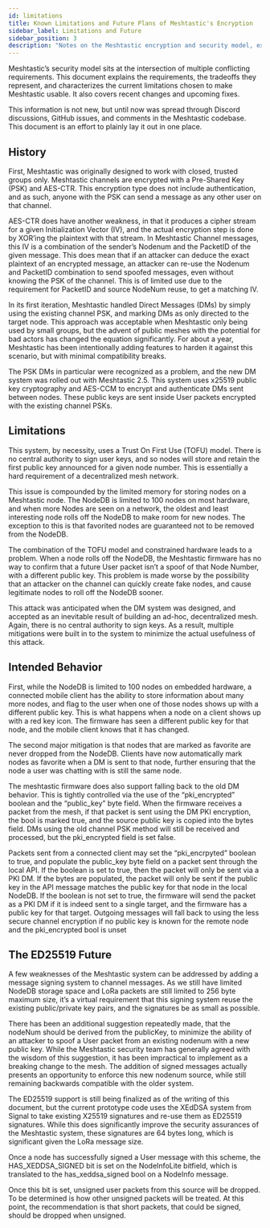 ```yaml
---
id: limitations
title: Known Limitations and Future Plans of Meshtastic's Encryption
sidebar_label: Limitations and Future
sidebar_position: 3
description: "Notes on the Meshtastic encryption and security model, exploring the known limitations that result from the various requirements of the project, and discussing some future plans."
---
```



Meshtastic’s security model sits at the intersection of multiple conflicting requirements. This document explains the requirements, the tradeoffs they represent, and characterizes the current limitations chosen to make Meshtastic usable. It also covers recent changes and upcoming fixes.

This information is not new, but until now was spread through Discord discussions, GitHub issues, and comments in the Meshtastic codebase. This document is an effort to plainly lay it out in one place.

## History

First, Meshtastic was originally designed to work with closed, trusted groups only. Meshtastic channels are encrypted with a Pre-Shared Key (PSK) and AES-CTR. This encryption type does not include authentication, and as such, anyone with the PSK can send a message as any other user on that channel.

AES-CTR does have another weakness, in that it produces a cipher stream for a given Initialization Vector (IV), and the actual encryption step is done by XOR’ing the plaintext with that stream. In Meshtastic Channel messages, this IV is a combination of the sender’s Nodenum and the PacketID of the given message. This does mean that if an attacker can deduce the exact plaintext of an encrypted message, an attacker can re-use the Nodenum and PacketID combination to send spoofed messages, even without knowing the PSK of the channel. This is of limited use due to the requirement for PacketID and source NodeNum reuse, to get a matching IV.

In its first iteration, Meshtastic handled Direct Messages (DMs) by simply using the existing channel PSK, and marking DMs as only directed to the target node. This approach was acceptable when Meshtastic only being used by small groups, but the advent of public meshes with the potential for bad actors has changed the equation significantly. For about a year, Meshtastic has been intentionally adding features to harden it against this scenario, but with minimal compatibility breaks.

The PSK DMs in particular were recognized as a problem, and the new DM system was rolled out with Meshtastic 2.5. This system uses x25519 public key cryptography and AES-CCM to encrypt and authenticate DMs sent between nodes. These public keys are sent inside User packets encrypted with the existing channel PSKs.

## Limitations

This system, by necessity, uses a Trust On First Use (TOFU) model. There is no central authority to sign user keys, and so nodes will store and retain the first public key announced for a given node number. This is essentially a hard requirement of a decentralized mesh network.

This issue is compounded by the limited memory for storing nodes on a Meshtastic node. The NodeDB is limited to 100 nodes on most hardware, and when more Nodes are seen on a network, the oldest and least interesting node rolls off the NodeDB to make room for new nodes. The exception to this is that favorited nodes are guaranteed not to be removed from the NodeDB.

The combination of the TOFU model and constrained hardware leads to a problem. When a node rolls off the NodeDB, the Meshtastic firmware has no way to confirm that a future User packet isn’t a spoof of that Node Number, with a different public key. This problem is made worse by the possibility that an attacker on the channel can quickly create fake nodes, and cause legitimate nodes to roll off the NodeDB sooner.

This attack was anticipated when the DM system was designed, and accepted as an inevitable result of building an ad-hoc, decentralized mesh. Again, there is no central authority to sign keys. As a result, multiple mitigations were built in to the system to minimize the actual usefulness of this attack.

## Intended Behavior

First, while the NodeDB is limited to 100 nodes on embedded hardware, a connected mobile client has the ability to store information about many more nodes, and flag to the user when one of those nodes shows up with a different public key. This is what happens when a node on a client shows up with a red key icon. The firmware has seen a different public key for that node, and the mobile client knows that it has changed.

The second major mitigation is that nodes that are marked as favorite are never dropped from the NodeDB. Clients have now automatically mark nodes as favorite when a DM is sent to that node, further ensuring that the node a user was chatting with is still the same node.

The meshtastic firmware does also support falling back to the old DM behavior. This is tightly controlled via the use of the “pki_encrypted” boolean and the “public_key” byte field. When the firmware receives a packet from the mesh, if that packet is sent using the DM PKI encryption, the bool is marked true, and the source public key is copied into the bytes field. DMs using the old channel PSK method will still be received and processed, but the pki_encrypted field is set false.

Packets sent from a connected client may set the “pki_encrpyted” boolean to true, and populate the public_key byte field on a packet sent through the local API. If the boolean is set to true, then the packet will only be sent via a PKI DM. If the bytes are populated, the packet will only be sent if the public key in the API message matches the public key for that node in the local NodeDB. If the boolean is not set to true, the firmware will send the packet as a PKI DM if it is indeed sent to a single target, and the firmware has a public key for that target. Outgoing messages will fall back to using the less secure channel encryption if no public key is known for the remote node and the pki_encrypted bool is unset


## The ED25519 Future

A few weaknesses of the Meshtastic system can be addressed by adding a message signing system to channel messages. As we still have limited NodeDB storage space and LoRa packets are still limited to 256 byte maximum size, it’s a virtual requirement that this signing system reuse the existing public/private key pairs, and the signatures be as small as possible.

There has been an additional suggestion repeatedly made, that the nodeNum should be derived from the publicKey, to minimize the ability of an attacker to spoof a User packet from an existing nodenum with a new public key. While the Meshtastic security team has generally agreed with the wisdom of this suggestion, it has been impractical to implement as a breaking change to the mesh. The addition of signed messages actually presents an opportunity to enforce this new nodenum source, while still remaining backwards compatible with the older system. 

The ED25519 support is still being finalized as of the writing of this document, but the current prototype code uses the XEdDSA system from Signal to take existing X25519 signatures and re-use them as ED25519 signatures. While this does significantly improve the security assurances of the Meshtastic system, these signatures are 64 bytes long, which is significant given the LoRa message size.

Once a node has successfully signed a User message with this scheme, the HAS_XEDDSA_SIGNED bit is set on the NodeInfoLite bitfield, which is translated to the has_xeddsa_signed bool on a NodeInfo message.

Once this bit is set, unsigned user packets from this source will be dropped. To be determined is how other unsigned packets will be treated. At this point, the recommendation is that short packets, that could be signed, should be dropped when unsigned.
